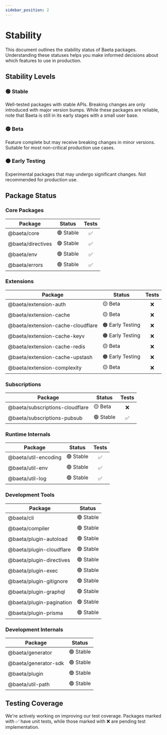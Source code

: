 ```yaml
---
sidebar_position: 2
---
```


# Stability

This document outlines the stability status of Baeta packages. Understanding these statuses helps you make informed decisions about which features to use in production.

## Stability Levels

### 🟢 Stable

Well-tested packages with stable APIs. Breaking changes are only introduced with major version bumps. While these packages are reliable, note that Baeta is still in its early stages with a small user base.

### 🟡 Beta

Feature complete but may receive breaking changes in minor versions. Suitable for most non-critical production use cases.

### 🟠 Early Testing

Experimental packages that may undergo significant changes. Not recommended for production use.

## Package Status

### Core Packages

| Package           | Status    | Tests |
| ----------------- | --------- | :---: |
| @baeta/core       | 🟢 Stable |  ✅   |
| @baeta/directives | 🟢 Stable |  ✅   |
| @baeta/env        | 🟢 Stable |  ✅   |
| @baeta/errors     | 🟢 Stable |  ✅   |

### Extensions

| Package                           | Status           | Tests |
| --------------------------------- | ---------------- | :---: |
| @baeta/extension-auth             | 🟡 Beta          |  ❌   |
| @baeta/extension-cache            | 🟡 Beta          |  ❌   |
| @baeta/extension-cache-cloudflare | 🟠 Early Testing |  ❌   |
| @baeta/extension-cache-keyv       | 🟠 Early Testing |  ❌   |
| @baeta/extension-cache-redis      | 🟡 Beta          |  ❌   |
| @baeta/extension-cache-upstash    | 🟠 Early Testing |  ❌   |
| @baeta/extension-complexity       | 🟡 Beta          |  ❌   |

### Subscriptions

| Package                         | Status    | Tests |
| ------------------------------- | --------- | :---: |
| @baeta/subscriptions-cloudflare | 🟡 Beta   |  ❌   |
| @baeta/subscriptions-pubsub     | 🟢 Stable |  ✅   |

### Runtime Internals

| Package              | Status    | Tests |
| -------------------- | --------- | :---: |
| @baeta/util-encoding | 🟢 Stable |  ✅   |
| @baeta/util-env      | 🟢 Stable |  ✅   |
| @baeta/util-log      | 🟢 Stable |  ✅   |

### Development Tools

| Package                  | Status    |
| ------------------------ | --------- |
| @baeta/cli               | 🟢 Stable |
| @baeta/compiler          | 🟢 Stable |
| @baeta/plugin-autoload   | 🟢 Stable |
| @baeta/plugin-cloudflare | 🟢 Stable |
| @baeta/plugin-directives | 🟢 Stable |
| @baeta/plugin-exec       | 🟢 Stable |
| @baeta/plugin-gitignore  | 🟢 Stable |
| @baeta/plugin-graphql    | 🟢 Stable |
| @baeta/plugin-pagination | 🟢 Stable |
| @baeta/plugin-prisma     | 🟢 Stable |

### Development Internals

| Package              | Status    |
| -------------------- | --------- |
| @baeta/generator     | 🟢 Stable |
| @baeta/generator-sdk | 🟢 Stable |
| @baeta/plugin        | 🟢 Stable |
| @baeta/util-path     | 🟢 Stable |

## Testing Coverage

We're actively working on improving our test coverage. Packages marked with ✅ have unit tests, while those marked with ❌ are pending test implementation.
